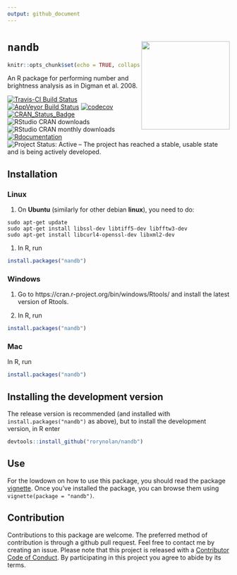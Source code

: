 ```yaml
---
output: github_document
---
```


# `nandb`  <img src="junk/sticker.png" height="200" align="right">

```r
knitr::opts_chunk$set(echo = TRUE, collapse = TRUE, comment = "#>")
```

An R package for performing number and brightness analysis as in Digman et al. 2008.

[![Travis-CI Build Status](https://travis-ci.org/rorynolan/nandb.svg?branch=master)](https://travis-ci.org/rorynolan/nandb)
[![AppVeyor Build Status](https://ci.appveyor.com/api/projects/status/github/rorynolan/nandb?branch=master&svg=true)](https://ci.appveyor.com/project/rorynolan/nandb)
[![codecov](https://codecov.io/gh/rorynolan/nandb/branch/master/graph/badge.svg)](https://codecov.io/gh/rorynolan/nandb)
[![CRAN_Status_Badge](http://www.r-pkg.org/badges/version/nandb)](https://cran.r-project.org/package=nandb)
![RStudio CRAN downloads](http://cranlogs.r-pkg.org/badges/grand-total/nandb)
![RStudio CRAN monthly downloads](http://cranlogs.r-pkg.org/badges/nandb)
[![Rdocumentation](http://www.rdocumentation.org/badges/version/nandb)](http://www.rdocumentation.org/packages/nandb)
![Project Status: Active – The project has reached a stable, usable state and is being actively developed.](http://www.repostatus.org/badges/latest/active.svg)

## Installation

### Linux

1. On **Ubuntu** (similarly for other debian **linux**), you need to do:
```
sudo apt-get update
sudo apt-get install libssl-dev libtiff5-dev libfftw3-dev 
sudo apt-get install libcurl4-openssl-dev libxml2-dev 
```

1. In R, run
```r
install.packages("nandb")
```

### Windows

1. Go to https://cran.r-project.org/bin/windows/Rtools/ and install the latest version of Rtools.

1. In R, run
```r
install.packages("nandb")
```

### Mac

In R, run
```r
install.packages("nandb")
```

## Installing the development version
The release version is recommended (and installed with `install.packages("nandb")` as above), but to install the development version, in R enter
```r
devtools::install_github("rorynolan/nandb")
```

## Use

For the lowdown on how to use this package, you should read the package [vignette](https://cran.r-project.org/package=nandb/vignettes/nandb.html). Once you've installed the package, you can browse them using `vignette(package = "nandb")`.

## Contribution
Contributions to this package are welcome. The preferred method of contribution is through a github pull request. Feel free to contact me by creating an issue. Please note that this project is released with a [Contributor Code of Conduct](CONDUCT.md). By participating in this project you agree to abide by its terms.
